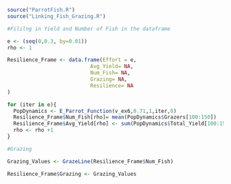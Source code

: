 
```r
source("ParrotFish.R")
source("Linking_Fish_Grazing.R")
```

```r
#Fililng in Yield and Number of Fish in the dataframe 

e <- (seq(0,0.3, by=0.01)) 
rho <- 1

Resilience_Frame <- data.frame(Effort = e,
                           Avg_Yield= NA,
                           Num_Fish= NA, 
                           Grazing= NA, 
                           Resilience= NA
)

for (iter in e){
  PopDynamics <- E_Parrot_Function(v_ex6,0.71,1,iter,0)
  Resilience_Frame$Num_Fish[rho]= mean(PopDynamics$Grazers[100:150])
  Resilience_Frame$Avg_Yield[rho] <- sum(PopDynamics$Total_Yield[100:150]/51)
  rho <- rho +1
}
```

```r
#Grazing 

Grazing_Values <- GrazeLine(Resilience_Frame$Num_Fish)

Resilience_Frame$Grazing <- Grazing_Values
```




